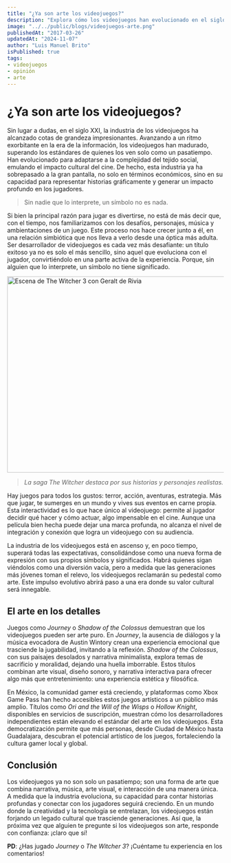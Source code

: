 ```yaml
---
title: "¿Ya son arte los videojuegos?"
description: "Explora cómo los videojuegos han evolucionado en el siglo XXI para convertirse en una forma de arte, superando al cine en narrativa e interacción, y su impacto en la cultura moderna."
image: "../../public/blogs/videojuegos-arte.png"
publishedAt: "2017-03-26"
updatedAt: "2024-11-07"
author: "Luis Manuel Brito"
isPublished: true
tags:
- videojuegos
- opinión
- arte
---
```


# ¿Ya son arte los videojuegos?

Sin lugar a dudas, en el siglo XXI, la industria de los videojuegos ha alcanzado cotas de grandeza impresionantes. Avanzando a un ritmo exorbitante en la era de la información, los videojuegos han madurado, superando los estándares de quienes los ven solo como un pasatiempo. Han evolucionado para adaptarse a la complejidad del tejido social, emulando el impacto cultural del cine. De hecho, esta industria ya ha sobrepasado a la gran pantalla, no solo en términos económicos, sino en su capacidad para representar historias gráficamente y generar un impacto profundo en los jugadores.

> Sin nadie que lo interprete, un símbolo no es nada.

Si bien la principal razón para jugar es divertirse, no está de más decir que, con el tiempo, nos familiarizamos con los desafíos, personajes, música y ambientaciones de un juego. Este proceso nos hace crecer junto a él, en una relación simbiótica que nos lleva a verlo desde una óptica más adulta. Ser desarrollador de videojuegos es cada vez más desafiante: un título exitoso ya no es solo el más sencillo, sino aquel que evoluciona con el jugador, convirtiéndolo en una parte activa de la experiencia. Porque, sin alguien que lo interprete, un símbolo no tiene significado.

<img
  height="456"
  width="810"
  alt="Escena de The Witcher 3 con Geralt de Rivia"
  src="/blogs/the-witcher-3.jpg"
  className="w-full h-auto rounded-lg shadow-lg my-6 mx-auto max-w-2xl object-cover"
/>

> *La saga *The Witcher* destaca por sus historias y personajes realistas.*

Hay juegos para todos los gustos: terror, acción, aventuras, estrategia. Más que jugar, te sumerges en un mundo y vives sus eventos en carne propia. Esta interactividad es lo que hace único al videojuego: permite al jugador decidir qué hacer y cómo actuar, algo impensable en el cine. Aunque una película bien hecha puede dejar una marca profunda, no alcanza el nivel de integración y conexión que logra un videojuego con su audiencia.

La industria de los videojuegos está en ascenso y, en poco tiempo, superará todas las expectativas, consolidándose como una nueva forma de expresión con sus propios símbolos y significados. Habrá quienes sigan viéndolos como una diversión vacía, pero a medida que las generaciones más jóvenes toman el relevo, los videojuegos reclamarán su pedestal como arte. Este impulso evolutivo abrirá paso a una era donde su valor cultural será innegable.

## El arte en los detalles

Juegos como *Journey* o *Shadow of the Colossus* demuestran que los videojuegos pueden ser arte puro. En *Journey*, la ausencia de diálogos y la música evocadora de Austin Wintory crean una experiencia emocional que trasciende la jugabilidad, invitando a la reflexión. *Shadow of the Colossus*, con sus paisajes desolados y narrativa minimalista, explora temas de sacrificio y moralidad, dejando una huella imborrable. Estos títulos combinan arte visual, diseño sonoro, y narrativa interactiva para ofrecer algo más que entretenimiento: una experiencia estética y filosófica.

En México, la comunidad gamer está creciendo, y plataformas como Xbox Game Pass han hecho accesibles estos juegos artísticos a un público más amplio. Títulos como *Ori and the Will of the Wisps* o *Hollow Knight*, disponibles en servicios de suscripción, muestran cómo los desarrolladores independientes están elevando el estándar del arte en los videojuegos. Esta democratización permite que más personas, desde Ciudad de México hasta Guadalajara, descubran el potencial artístico de los juegos, fortaleciendo la cultura gamer local y global.

## Conclusión

Los videojuegos ya no son solo un pasatiempo; son una forma de arte que combina narrativa, música, arte visual, e interacción de una manera única. A medida que la industria evoluciona, su capacidad para contar historias profundas y conectar con los jugadores seguirá creciendo. En un mundo donde la creatividad y la tecnología se entrelazan, los videojuegos están forjando un legado cultural que trasciende generaciones. Así que, la próxima vez que alguien te pregunte si los videojuegos son arte, responde con confianza: ¡claro que sí!

**PD**: ¿Has jugado *Journey* o *The Witcher 3*? ¡Cuéntame tu experiencia en los comentarios!